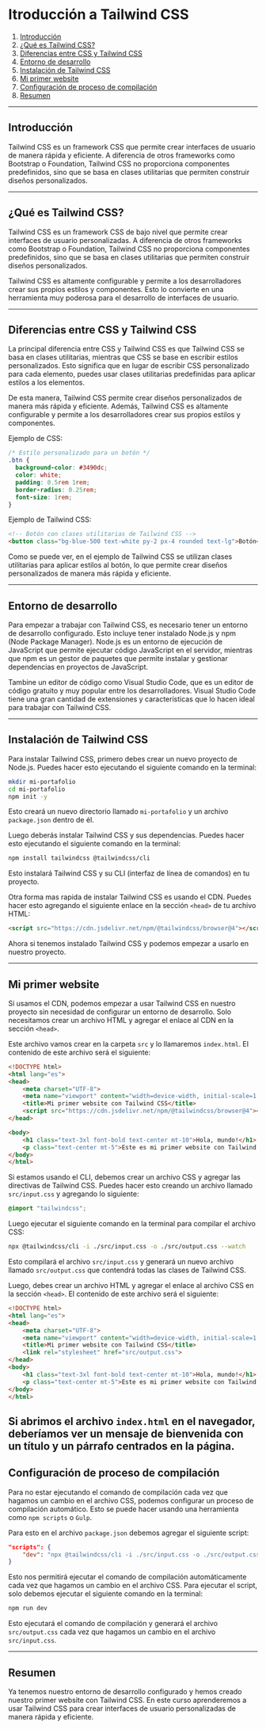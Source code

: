 # Itroducción a Tailwind CSS

1. [Introducción](#introduccion)
2. [¿Qué es Tailwind CSS?](#que-es-tailwind-css)
3. [Diferencias entre CSS y Tailwind CSS](#diferencias-entre-css-y-tailwind-css)
4. [Entorno de desarrollo](#entorno-de-desarrollo)
5. [Instalación de Tailwind CSS](#instalacion-de-tailwind-css)
6. [Mi primer website](#mi-primer-website)
7. [Configuración de proceso de compilación](#configuracion-de-proceso-de-compilacion)
8. [Resumen](#resumen)

---
## Introducción

Tailwind CSS es un framework CSS que permite crear interfaces de usuario de manera rápida y eficiente. A diferencia de otros frameworks como Bootstrap o Foundation, Tailwind CSS no proporciona componentes predefinidos, sino que se basa en clases utilitarias que permiten construir diseños personalizados.

---
## ¿Qué es Tailwind CSS?

Tailwind CSS es un framework CSS de bajo nivel que permite crear interfaces de usuario personalizadas. A diferencia de otros frameworks como Bootstrap o Foundation, Tailwind CSS no proporciona componentes predefinidos, sino que se basa en clases utilitarias que permiten construir diseños personalizados.

Tailwind CSS es altamente configurable y permite a los desarrolladores crear sus propios estilos y componentes. Esto lo convierte en una herramienta muy poderosa para el desarrollo de interfaces de usuario.

---
## Diferencias entre CSS y Tailwind CSS

La principal diferencia entre CSS y Tailwind CSS es que Tailwind CSS se basa en clases utilitarias, mientras que CSS se base en escribir estilos personalizados. Esto significa que en lugar de escribir CSS personalizado para cada elemento, puedes usar clases utilitarias predefinidas para aplicar estilos a los elementos.

De esta manera, Tailwind CSS permite crear diseños personalizados de manera más rápida y eficiente. Además, Tailwind CSS es altamente configurable y permite a los desarrolladores crear sus propios estilos y componentes.

Ejemplo de CSS:
```css
/* Estilo personalizado para un botón */
.btn {
  background-color: #3490dc;
  color: white;
  padding: 0.5rem 1rem;
  border-radius: 0.25rem;
  font-size: 1rem;
}
```

Ejemplo de Tailwind CSS:
```html
<!-- Botón con clases utilitarias de Tailwind CSS -->
<button class="bg-blue-500 text-white py-2 px-4 rounded text-lg">Botón</button>
```

Como se puede ver, en el ejemplo de Tailwind CSS se utilizan clases utilitarias para aplicar estilos al botón, lo que permite crear diseños personalizados de manera más rápida y eficiente.

---
## Entorno de desarrollo

Para empezar a trabajar con Tailwind CSS, es necesario tener un entorno de desarrollo configurado. Esto incluye tener instalado Node.js y npm (Node Package Manager). Node.js es un entorno de ejecución de JavaScript que permite ejecutar código JavaScript en el servidor, mientras que npm es un gestor de paquetes que permite instalar y gestionar dependencias en proyectos de JavaScript.

Tambine un editor de código como Visual Studio Code, que es un editor de código gratuito y muy popular entre los desarrolladores. Visual Studio Code tiene una gran cantidad de extensiones y características que lo hacen ideal para trabajar con Tailwind CSS.

---
## Instalación de Tailwind CSS

Para instalar Tailwind CSS, primero debes crear un nuevo proyecto de Node.js. Puedes hacer esto ejecutando el siguiente comando en la terminal:

```bash
mkdir mi-portafolio
cd mi-portafolio
npm init -y
```

Esto creará un nuevo directorio llamado `mi-portafolio` y un archivo `package.json` dentro de él.

Luego deberás instalar Tailwind CSS y sus dependencias. Puedes hacer esto ejecutando el siguiente comando en la terminal:

```bash
npm install tailwindcss @tailwindcss/cli
```

Esto instalará Tailwind CSS y su CLI (interfaz de línea de comandos) en tu proyecto.

Otra forma mas rapida de instalar Tailwind CSS es usando el CDN. Puedes hacer esto agregando el siguiente enlace en la sección `<head>` de tu archivo HTML:

```html
<script src="https://cdn.jsdelivr.net/npm/@tailwindcss/browser@4"></script>
```

Ahora si tenemos instalado Tailwind CSS y podemos empezar a usarlo en nuestro proyecto.

---
## Mi primer website

Si usamos el CDN, podemos empezar a usar Tailwind CSS en nuestro proyecto sin necesidad de configurar un entorno de desarrollo. Solo necesitamos crear un archivo HTML y agregar el enlace al CDN en la sección `<head>`.

Este archivo vamos crear en la carpeta `src` y lo llamaremos `index.html`. El contenido de este archivo será el siguiente:
    
```html
<!DOCTYPE html>
<html lang="es">
<head>
    <meta charset="UTF-8">
    <meta name="viewport" content="width=device-width, initial-scale=1.0">
    <title>Mi primer website con Tailwind CSS</title>
    <script src="https://cdn.jsdelivr.net/npm/@tailwindcss/browser@4"></script>
</head>

<body>
    <h1 class="text-3xl font-bold text-center mt-10">Hola, mundo!</h1>
    <p class="text-center mt-5">Este es mi primer website con Tailwind CSS.</p>
</body>
</html>
```

Si estamos usando el CLI, debemos crear un archivo CSS y agregar las directivas de Tailwind CSS. Puedes hacer esto creando un archivo llamado `src/input.css` y agregando lo siguiente:

```css
@import "tailwindcss";
```

Luego ejecutar el siguiente comando en la terminal para compilar el archivo CSS:

```bash
npx @tailwindcss/cli -i ./src/input.css -o ./src/output.css --watch
```
Esto compilará el archivo `src/input.css` y generará un nuevo archivo llamado `src/output.css` que contendrá todas las clases de Tailwind CSS.

Luego, debes crear un archivo HTML y agregar el enlace al archivo CSS en la sección `<head>`. El contenido de este archivo será el siguiente:

```html
<!DOCTYPE html>
<html lang="es">
<head>
    <meta charset="UTF-8">
    <meta name="viewport" content="width=device-width, initial-scale=1.0">
    <title>Mi primer website con Tailwind CSS</title>
    <link rel="stylesheet" href="src/output.css">
</head>
<body>
    <h1 class="text-3xl font-bold text-center mt-10">Hola, mundo!</h1>
    <p class="text-center mt-5">Este es mi primer website con Tailwind CSS.</p>
</body>
</html>
```

Si abrimos el archivo `index.html` en el navegador, deberíamos ver un mensaje de bienvenida con un título y un párrafo centrados en la página.
---

## Configuración de proceso de compilación

Para no estar ejecutando el comando de compilación cada vez que hagamos un cambio en el archivo CSS, podemos configurar un proceso de compilación automático. Esto se puede hacer usando una herramienta como `npm scripts` o `Gulp`.

Para esto en el archivo `package.json` debemos agregar el siguiente script:

```json
"scripts": {
    "dev": "npx @tailwindcss/cli -i ./src/input.css -o ./src/output.css --watch"
}
```

Esto nos permitirá ejecutar el comando de compilación automáticamente cada vez que hagamos un cambio en el archivo CSS. Para ejecutar el script, solo debemos ejecutar el siguiente comando en la terminal:

```bash
npm run dev
```

Esto ejecutará el comando de compilación y generará el archivo `src/output.css` cada vez que hagamos un cambio en el archivo `src/input.css`.

---
## Resumen

Ya tenemos nuestro entorno de desarrollo configurado y hemos creado nuestro primer website con Tailwind CSS. En este curso aprenderemos a usar Tailwind CSS para crear interfaces de usuario personalizadas de manera rápida y eficiente.





